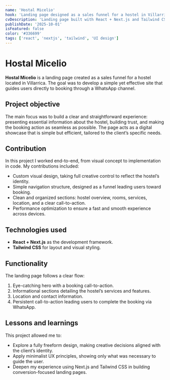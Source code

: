```yaml
---
name: 'Hostal Micelio'
hook: 'Landing page designed as a sales funnel for a hostel in Villarrica.'
cvDescription: 'Landing page built with React + Next.js and Tailwind CSS, focused on driving reservations through a direct WhatsApp funnel. Personal project with full creative control.'
publishDate: '2025-10-01'
isFeatured: false
color: '#336699'
tags: ['react', 'nextjs', 'tailwind', 'UI design']
---
```


# Hostal Micelio

**Hostal Micelio** is a landing page created as a sales funnel for a hostel located in Villarrica. The goal was to develop a simple yet effective site that guides users directly to booking through a WhatsApp channel.

## Project objective

The main focus was to build a clear and straightforward experience: presenting essential information about the hostel, building trust, and making the booking action as seamless as possible. The page acts as a digital showcase that is simple but efficient, tailored to the client’s specific needs.

## Contribution

In this project I worked end-to-end, from visual concept to implementation in code. My contributions included:

- Custom visual design, taking full creative control to reflect the hostel’s identity.
- Simple navigation structure, designed as a funnel leading users toward booking.
- Clean and organized sections: hostel overview, rooms, services, location, and a clear call-to-action.
- Performance optimization to ensure a fast and smooth experience across devices.

## Technologies used

- **React + Next.js** as the development framework.
- **Tailwind CSS** for layout and visual styling.

## Functionality

The landing page follows a clear flow:

1. Eye-catching hero with a booking call-to-action.
2. Informational sections detailing the hostel’s services and features.
3. Location and contact information.
4. Persistent call-to-action leading users to complete the booking via WhatsApp.

## Lessons and learnings

This project allowed me to:

- Explore a fully freeform design, making creative decisions aligned with the client’s identity.
- Apply minimalist UX principles, showing only what was necessary to guide the user.
- Deepen my experience using Next.js and Tailwind CSS in building conversion-focused landing pages.
